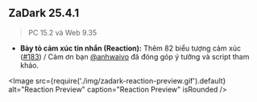 
## ZaDark 25.4.1

> PC 15.2 và Web 9.35

- **Bày tỏ cảm xúc tin nhắn (Reaction):** Thêm 82 biểu tượng cảm xúc ([#183](https://github.com/quaric/zadark/issues/183)) / Cảm ơn bạn [@anhwaivo](https://github.com/quaric/zadark/issues/183) đã đóng góp ý tưởng và script tham khảo.

<Image
  src={require('./img/zadark-reaction-preview.gif').default}
  alt="Reaction Preview"
  caption="Reaction Preview"
  isRounded
/>
